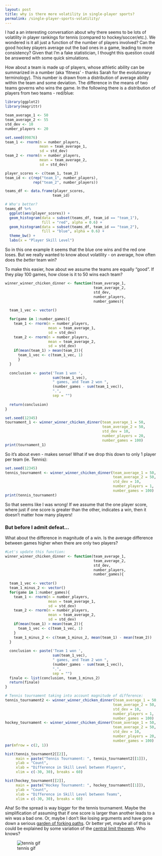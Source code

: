 ```yaml
---
layout: post
title: why is there more volatility in single-player sports?
permalink: /single-player-sports-volatility/
---
```


I had a an interesting conversation about why there seems to be lots of volatility in player rankings for tennis (compared to hockey/soccer/etc.). We wondered is it all just a function of the number of players involved? Can the good hockey players average out the bad ones in a game, leading to more consistency? Given that I'm a fake statistician, I thought this question could be answered with some quick simulations.

How about a team is made up of players, whose athletic ability can be summarized in a number (aka 'fitness' - thanks Sarah for the evolutionary terminology). This number is drawn from a distribution of average ability within the team and some deviation. The difference in the means of two teams governs who wins the game. In the following there is a distribution of players from two teams - red/blue:

```r
library(ggplot2)
library(magrittr)

team_average_1 <- 50
team_average_2 <- 55
std_dev <- 10
number_players <- 20

set.seed(09876)
team_1 <- rnorm(n = number_players, 
                mean = team_average_1, 
                sd = std_dev)
team_2 <- rnorm(n = number_players, 
                mean = team_average_2, 
                sd = std_dev)

player_scores <- c(team_1, team_2)
team_id <- c(rep("team_1", number_players),
             rep("team_2", number_players))

teams_df <- data.frame(player_scores, 
                      team_id)

# Who's better?
teams_df %>% 
  ggplot(aes(player_scores)) + 
  geom_histogram(data = subset(teams_df, team_id == "team_1"), 
                 fill = "red", alpha = 0.6) + 
  geom_histogram(data = subset(teams_df, team_id == "team_2"), 
                 fill = "blue", alpha = 0.6) + 
  theme_bw() + 
  labs(x = "Player Skill Level")

```

So in this one example it seems that the blue one wins and the red one loses. But we really wanted to know about volatility - on average, how often does the *better* team win? 

To make this easier, how about we assume the teams are equally "good". If they play 100 games, how close is it to 50 wins each team? 

``` r
winner_winner_chicken_dinner <- function(team_average_1,
                                         team_average_2,
                                         std_dev,
                                         number_players,
                                         number_games){
  
  team_1_vec <- vector()

  for(game in 1:number_games){
    team_1 <- rnorm(n = number_players, 
                    mean = team_average_1, 
                    sd = std_dev)
    team_2 <- rnorm(n = number_players, 
                    mean = team_average_2, 
                    sd = std_dev)
    if(mean(team_1) > mean(team_2)){
      team_1_vec <- c(team_1_vec, 1)
      } 
  }
  
  conclusion <- paste('Team 1 won ', 
                      sum(team_1_vec), 
                      " games, and Team 2 won ",
                      (number_games - sum(team_1_vec)),
                      ".", 
                      sep = "")
  
  return(conclusion)
}

set.seed(12345)
tournament_1 <- winner_winner_chicken_dinner(team_average_1 = 50, 
                                             team_average_2 = 50, 
                                             std_dev = 10, 
                                             number_players = 20, 
                                             number_games = 100)
print(tournament_1)

```

So it's about even - makes sense! What if we drop this down to only 1 player per team (ie. Tennis):

```r
set.seed(12345)
tennis_tournament <- winner_winner_chicken_dinner(team_average_1 = 50,
                                                  team_average_2 = 50, 
                                                  std_dev = 10,
                                                  number_players = 1,
                                                  number_games = 100)
print(tennis_tournament)
```

So that seems like I was wrong! If we assume that the one player score, where just if one score is greater than the other, indicates a win, then it doesn't matter how many players!

### But before I admit defeat...

What about the difference in magnitude of a win. Is the average difference between games higher when there are only two players? 

```r
#Let's update this function:
winner_winner_chicken_dinner <- function(team_average_1,
                                         team_average_2,
                                         std_dev,
                                         number_players,
                                         number_games){
  
  team_1_vec <- vector()
  team_1_minus_2 <- vector()
  for(game in 1:number_games){
    team_1 <- rnorm(n = number_players, 
                    mean = team_average_1, 
                    sd = std_dev)
    team_2 <- rnorm(n = number_players, 
                    mean = team_average_2, 
                    sd = std_dev)
    if(mean(team_1) > mean(team_2)){
      team_1_vec <- c(team_1_vec, 1)
    } 
    team_1_minus_2 <- c(team_1_minus_2, mean(team_1) - mean(team_2))
  }
  
  conclusion <- paste('Team 1 won ', 
                      sum(team_1_vec), 
                      " games, and Team 2 won ",
                      (number_games - sum(team_1_vec)),
                      ".", 
                      sep = "")
  finale <- list(conclusion, team_1_minus_2)
  return(finale)
}

# Tennis tournament taking into account magnitude of difference:
tennis_tournament2 <- winner_winner_chicken_dinner(team_average_1 = 50,
                                                  team_average_2 = 50, 
                                                  std_dev = 10,
                                                  number_players = 1,
                                                  number_games = 100)
hockey_tournament <- winner_winner_chicken_dinner(team_average_1 = 50,
                                                  team_average_2 = 50,
                                                  std_dev = 10,
                                                  number_players = 20,
                                                  number_games = 100)
par(mfrow = c(2, 1))

hist(tennis_tournament2[[2]], 
     main = paste("Tennis Tournament: ", tennis_tournament2[[1]]),
     ylab = "Count",
     xlab = "Difference in Skill Level between Players",
     xlim = c(-30, 30), breaks = 60)

hist(hockey_tournament[[2]],
     main = paste("Hockey Tournament: ", hockey_tournament[[1]]),
     ylab = "Count",
     xlab = "Difference in Skill Level between Teams",
     xlim = c(-30, 30), breaks = 60)

```

Aha! So the spread is way bigger for the tennis tournament. Maybe the simplification of assuming that if one score is larger than another leads to a win was a bad one. Or, maybe I don't like losing arguments and have gone down a serious [garden of forking paths](https://www.google.ca/url?sa=t&rct=j&q=&esrc=s&source=web&cd=5&cad=rja&uact=8&ved=0ahUKEwigkMXl8N_WAhVp7IMKHRq5B4oQFghEMAQ&url=http%3A%2F%2Fwww.stat.columbia.edu%2F~gelman%2Fresearch%2Funpublished%2Fp_hacking.pdf&usg=AOvVaw2yEx0yUehouqzqgpoRKtTO). Or better yet, maybe all of this is could be explained by some variation of the [central limit theorem](https://en.wikipedia.org/wiki/Central_limit_theorem). Who knows?

![tennis gif](/images/tennis.gif)

